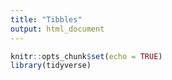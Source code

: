 ```yaml
---
title: "Tibbles"
output: html_document
---
```


```r
knitr::opts_chunk$set(echo = TRUE)
library(tidyverse)
```